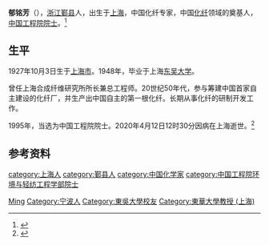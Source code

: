 '''郁铭芳'''（{{bd|1927年|10月3日|2020年|4月12日|catIdx=Y}}），[[浙江|浙江]][[鄞县|鄞县]]人，出生于[[上海|上海]]，中国化纤专家，中国[[化纤|化纤]]领域的奠基人，[[中国工程院院士|中国工程院院士]]。<ref>{{Cite web|title=[走近院士]：郁铭芳：化学纤维编织梦想|url=http://www.chinapictorial.com.cn/ch/se/txt/2014-11/03/content_649020.htm|accessdate=2019-08-17|work=www.chinapictorial.com.cn|archive-date=2019-08-17|archive-url=https://web.archive.org/web/20190817093610/http://www.chinapictorial.com.cn/ch/se/txt/2014-11/03/content_649020.htm|dead-url=no}}</ref>

== 生平 ==
1927年10月3日生于[[上海市|上海市]]。1948年，毕业于上海[[东吴大学|东吴大学]]。

曾任上海合成纤维研究所所长兼总工程师。20世纪50年代，参与筹建中国首家自主建设的化纤厂，并生产出中国自主的第一根化纤。长期从事化纤的研制开发工作。

1995年，当选为中国工程院院士。2020年4月12日12时30分因病在上海逝世。<ref>{{Cite web|title=中国工程院院士、材料学专家郁铭芳逝世|url=http://www.bjnews.com.cn/news/2020/04/12/716074.html|date=2020-04-12|publisher=新京报网|accessdate=2020-04-12|archive-date=2020-04-12|archive-url=https://web.archive.org/web/20200412183741/http://www.bjnews.com.cn/news/2020/04/12/716074.html|dead-url=no}}</ref>
== 参考资料 ==
{{reflist}}

{{中国工程院环境与轻纺工程学部院士}}

{{Authority control}}
{{DEFAULTSORT:Yu郁}}
[[Category:郁姓|Ming]]
[[Category:宁波人|Category:宁波人]]
[[category:上海人|category:上海人]]
[[category:鄞县人|category:鄞县人]]
[[category:中国化学家|category:中国化学家]]
[[Category:東吳大學校友|Category:東吳大學校友]]
[[Category:東華大學教授_(上海)|Category:東華大學教授 (上海)]]
[[category:中国工程院环境与轻纺工程学部院士|category:中国工程院环境与轻纺工程学部院士]]